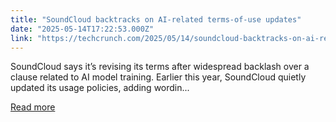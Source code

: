 ```yaml
---
title: "SoundCloud backtracks on AI-related terms-of-use updates"
date: "2025-05-14T17:22:53.000Z"
link: "https://techcrunch.com/2025/05/14/soundcloud-backtracks-on-ai-related-terms-of-use-updates/"
---
```


SoundCloud says it&#8217;s revising its terms after widespread backlash over a clause related to AI model training. Earlier this year, SoundCloud quietly updated its&#160;usage policies, adding wordin...

[Read more](https://techcrunch.com/2025/05/14/soundcloud-backtracks-on-ai-related-terms-of-use-updates/)
